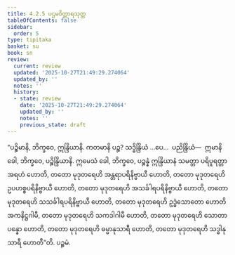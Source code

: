 ```yaml
---
title: 4.2.5 ပဌမဝိတ္ထာရသုတ္တ
tableOfContents: false
sidebar:
  order: 5
type: tipitaka
basket: su
book: sn
review:
  current: review
  updated: '2025-10-27T21:49:29.274064'
  updated_by: ''
  notes: ''
  history:
  - state: review
    date: '2025-10-27T21:49:29.274064'
    updated_by: ''
    notes: ''
    previous_state: draft
---
```



<ReviewStatus review={frontmatter.review} showDetails={true} />

<HypothesisAnnotation frontmatter={frontmatter} />

<DynamicBreadcrumb />

<Division number="485" book="sn" e="ch" v="18" p="349">

<Paragraph number="1045" book="sn">
“ပဉ္စိမာနိ, ဘိက္ခဝေ, ဣန္ဒြိယာနိ. ကတမာနိ ပဉ္စ? သဒ္ဓိန္ဒြိယံ …ပေ…  ပညိန္ဒြိယံ—  ဣမာနိ ခေါ, ဘိက္ခဝေ, ပဉ္စိန္ဒြိယာနိ. ဣမေသံ ခေါ, ဘိက္ခဝေ, ပဉ္စန္နံ ဣန္ဒြိယာနံ သမတ္တာ ပရိပူရတ္တာ အရဟံ ဟောတိ, တတော မုဒုတရေဟိ အန္တရာပရိနိဗ္ဗာယီ ဟောတိ, တတော မုဒုတရေဟိ ဥပဟစ္စပရိနိဗ္ဗာယီ ဟောတိ, တတော မုဒုတရေဟိ အသင်္ခါရပရိနိဗ္ဗာယီ ဟောတိ, တတော မုဒုတရေဟိ သသင်္ခါရပရိနိဗ္ဗာယီ ဟောတိ, တတော မုဒုတရေဟိ ဥဒ္ဓံသောတော ဟောတိ အကနိဋ္ဌဂါမီ, တတော မုဒုတရေဟိ သကဒါဂါမီ ဟောတိ, တတော မုဒုတရေဟိ သောတာပန္နော ဟောတိ, တတော မုဒုတရေဟိ ဓမ္မာနုသာရီ ဟောတိ, တတော မုဒုတရေဟိ သဒ္ဓါနုသာရီ ဟောတီ”တိ.

</Paragraph>
</Division>

<Paragraph number="1046" type="center" book="sn">
ပဉ္စမံ.
</Paragraph>